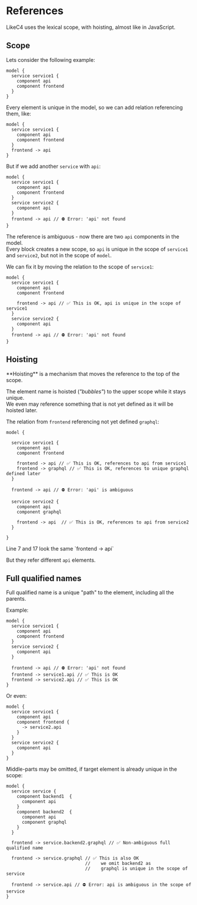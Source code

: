 
# References

LikeC4 uses the lexical scope, with hoisting, almost like in JavaScript.

## Scope

Lets consider the following example:

```likec4 filename="references.c4"
model {
  service service1 {
    component api
    component frontend
  }
}
```

Every element is unique in the model, so we can add relation referencing them, like:

```likec4 {6} filename="references.c4"
model {
  service service1 {
    component api
    component frontend
  }
  frontend -> api
}
```

But if we add another `service` with `api`:

```likec4 {6-9} filename="references.c4"
model {
  service service1 {
    component api
    component frontend
  }
  service service2 {
    component api
  }
  frontend -> api // ⛔️ Error: 'api' not found
}
```

The reference is ambiguous - now there are two `api` components in the model.   
Every block creates a new scope, so `api` is unique in the scope of `service1` and `service2`, but not in the scope of `model`.  

We can fix it by moving the relation to the scope of `service1`:

```likec4 {6} filename="references.c4" 
model {
  service service1 {
    component api
    component frontend

    frontend -> api // ✅ This is OK, api is unique in the scope of service1
  }
  service service2 {
    component api
  }  
  frontend -> api // ⛔️ Error: 'api' not found
}
```

## Hoisting

<Callout type="info" emoji="ℹ️">
  **Hoisting** is a mechanism that moves the reference to the top of the scope.
</Callout>

The element name is hoisted (_"bubbles"_) to the upper scope while it stays unique.  
We even may reference something that is not yet defined as it will be hoisted later.

The relation from `frontend` referencing not yet defined `graphql`:

```likec4 showLineNumbers copy filename="hoisting.c4"
model {
  
  service service1 {
    component api
    component frontend

    frontend -> api // ✅ This is OK, references to api from service1
    frontend -> graphql // ✅ This is OK, references to unique graphql defined later
  }  

  frontend -> api // ⛔️ Error: 'api' is ambiguous

  service service2 {
    component api
    component graphql

    frontend -> api  // ✅ This is OK, references to api from service2
  }  
  
}
```

<Callout type="info" emoji="ℹ️">
  Line 7 and 17 look the same  
  `frontend -> api`  

  But they refer different `api` elements.
</Callout>

## Full qualified names

Full qualified name is a unique "path" to the element, including all the parents.

Example:

```likec4 filename="references.c4"
model {
  service service1 {
    component api
    component frontend
  }
  service service2 {
    component api
  }

  frontend -> api // ⛔️ Error: 'api' not found
  frontend -> service1.api // ✅ This is OK
  frontend -> service2.api // ✅ This is OK
}
```

Or even:

```likec4 filename="references.c4"
model {
  service service1 {
    component api
    component frontend {
      -> service2.api 
    }
  }
  service service2 {
    component api
  }
}
```

Middle-parts may be omitted, if target element is already unique in the scope:

```likec4 filename="references.c4"
model {
  service service {
    component backend1  {
      component api
    }
    component backend2  {
      component api
      component graphql
    }  
  }

  frontend -> service.backend2.graphql // ✅ Non-ambiguous full qualified name

  frontend -> service.graphql // ✅ This is also OK
                              //    we omit backend2 as
                              //    graphql is unique in the scope of service

  frontend -> service.api // ⛔️ Error: api is ambiguous in the scope of service
}
```
